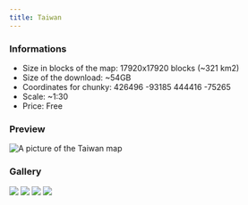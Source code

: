 ---
title: Taiwan
---


### Informations
* Size in blocks of the map: 17920x17920 blocks (~321 km2)
* Size of the download: ~54GB
* Coordinates for chunky: 426496 -93185 444416 -75265 
* Scale: ~1:30
* Price: Free

### Preview
<img src="/img/maps/previews/asia/taiwan.webp" alt="A picture of the Taiwan map"></img>   

### Gallery
<Slider dots arrows={false} infinite slidesToShow={1} slidesToScroll={1} pauseOnHover speed={500} autoplay autoplaySpeed={3000}>
    <img src="/img/maps/gallery/asia/taiwan/0.webp"></img>
    <img src="/img/maps/gallery/asia/taiwan/1.webp"></img>
    <img src="/img/maps/gallery/asia/taiwan/2.webp"></img>
    <img src="/img/maps/gallery/asia/taiwan/3.webp"></img>
</Slider>